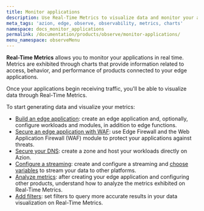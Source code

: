 ```yaml
---
title: Monitor applications
description: Use Real-Time Metrics to visualize data and monitor your applications.
meta_tags: 'azion, edge, observe, observability, metrics, charts'
namespace: docs_monitor_applications
permalink: /documentation/products/observe/monitor-applications/
menu_namespace: observeMenu
---
```



**Real-Time Metrics** allows you to monitor your applications in real time. Metrics are exhibited through charts that provide information related to access, behavior, and performance of products connected to your edge applications.

Once your applications begin receiving traffic, you'll be able to visualize data through Real-Time Metrics.

<LinkButton link="/en/documentation/products/observe/real-time-metrics/" label="go to Data Stream reference" severity="secondary" target="_blank" />

To start generating data and visualize your metrics:

- [Build an edge application](/en/documentation/products/guides/build/build-an-application/): create an edge application and, optionally, configure workloads and modules, in addition to edge functions.
- [Secure an edge application with WAF](/en/documentation/products/secure/secure-application/): use Edge Firewall and the Web Application Firewall (WAF) module to protect your applications against threats.
- [Secure your DNS](/en/documentation/products/secure/secure-dns/): create a zone and host your workloads directly on Azion.
- [Configure a streaming](/en/documentation/products/guides/use-data-stream/): create and configure a streaming and [choose variables](/en/documentation/products/guides/observe/data-stream-select-variables/) to stream your data to other platforms.
- [Analyze metrics](/en/documentation/products/guides/observe/analyze-metrics/): after creating your edge application and configuring other products, understand how to analyze the metrics exhibited on Real-Time Metrics.
- [Add filters](/en/documentation/products/guides/observe/add-filters-metrics/): set filters to query more accurate results in your data visualization on Real-Time Metrics.
<br /><br />

